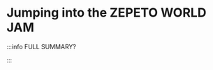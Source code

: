 # Jumping into the ZEPETO WORLD JAM


<DocCardList />

:::info FULL SUMMARY?

<QuestButton
  text="Go To Campaign Page"
  link="https://app.stackup.dev/campaign_page/jumping-into-the-zepeto-world-jam"
/>

:::
